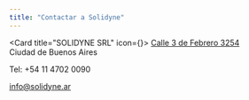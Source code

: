```yaml
---
title: "Contactar a Solidyne"
---
```


<Card title="SOLIDYNE SRL" icon={<i className="fa-solid fa-music text-blue-500"></i>}>
  [Calle 3 de Febrero 3254](https://maps.app.goo.gl/vGRL73bPc2SfjGRFA)\
  Ciudad de Buenos Aires

  Tel: +54 11 4702 0090

  [info@solidyne.ar](mailto:info@solidyne.ar)
</Card>